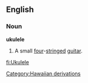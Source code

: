 ==English==
===Noun===
'''ukulele'''
{{wikipedia}}
#A small [[four]]-[[string]]ed [[guitar]]. 
[[Category:Hawaiian derivations]]

[[fi:Ukulele]]